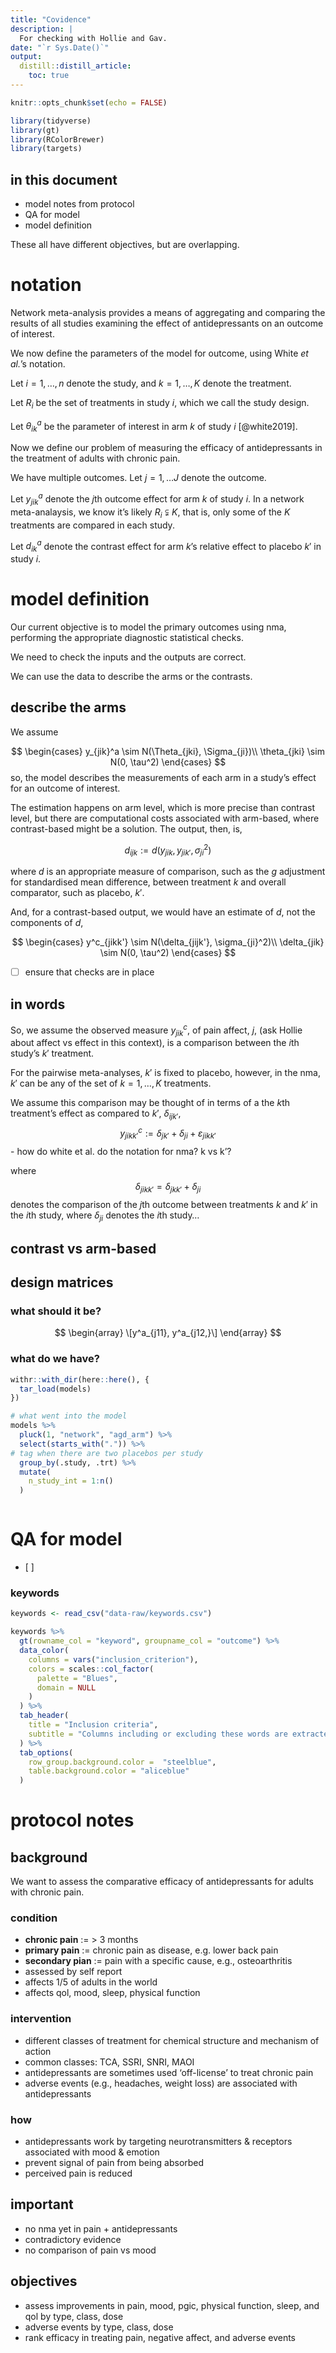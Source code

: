 ```yaml
---
title: "Covidence"
description: |
  For checking with Hollie and Gav.
date: "`r Sys.Date()`"
output: 
  distill::distill_article:
    toc: true
---
```


```r
knitr::opts_chunk$set(echo = FALSE)
```

```r
library(tidyverse)
library(gt)
library(RColorBrewer)
library(targets)

```

## in this document

- model notes from protocol
- QA for model
- model definition

These all have different objectives, but are overlapping. 

# notation

Network meta-analysis provides a means of aggregating and comparing the results of all studies examining the effect of antidepressants on an outcome of interest.

We now define the parameters of the model for outcome, using White *et al.*'s notation.

Let $i = 1, \dots, n$ denote the study, and $k = 1, \dots, K$ denote the treatment. 

Let $R_i$ be the set of treatments in study $i$, which we call the study design. 

Let $\theta_{ik}^a$ be the parameter of interest in arm $k$ of study $i$ [@white2019].

Now we define our problem of measuring the efficacy of antidepressants in the treatment of adults with chronic pain. 

We have multiple outcomes. Let $j = 1, \dots J$ denote the outcome. 

Let $y_{jik}^a$ denote the $j$th outcome effect for arm $k$ of study $i$. In a network meta-analaysis, we know it's likely $R_i \subsetneqq K$, that is, only some of the $K$ treatments are compared in each study.  

Let $d_{ik}^a$ denote the contrast effect for arm $k$'s relative effect to placebo $k'$ in study $i$.

# model definition

Our current objective is to model the primary outcomes using nma, performing the appropriate diagnostic statistical checks. 

We need to check the inputs and the outputs are correct. 

We can use the data to describe the arms or the contrasts.

## describe the arms

We assume 

$$
\begin{cases}
y_{jik}^a \sim N(\Theta_{jki}, \Sigma_{ji})\\
\theta_{jki} \sim N(0, \tau^2)
\end{cases}
$$
so, the model describes the measurements of each arm in a study's effect for an outcome of interest. 

The estimation happens on arm level, which is more precise than contrast level, but there are computational costs associated with arm-based, where contrast-based might be a solution. The output, then, is,

$$
d_{ijk} := d(y_{jik}, y_{jik'}, \sigma_{ji}^2)
$$

where $d$ is an appropriate measure of comparison, such as the $g$ adjustment for standardised mean difference, between treatment $k$ and overall comparator, such as placebo, $k'$. 

And, for a contrast-based output, we would have an estimate of $d$, not the components of $d$,

$$
\begin{cases}
y^c_{jikk'} \sim N(\delta_{jijk'}, \sigma_{ji}^2)\\
\delta_{jik} \sim N(0, \tau^2)
\end{cases}
$$

- [ ] ensure that checks are in place

## in words

So, we assume the observed measure $y^c_{jik}$, of pain affect, $j$, (ask Hollie about affect vs effect in this context), is a comparison between the $i$th study's $k'$ treatment. 

For the pairwise meta-analyses, $k'$ is fixed to placebo, however, in the nma, $k'$ can be any of the set of $k = 1, \dots, K$ treatments. 

We assume this comparison may be thought of in terms of a the $k$th treatment's effect as compared to $k'$, $\delta_{ijk'}$,
$$
y^c_{jikk'} := \delta_{jk'} + \delta_{ji} + \varepsilon_{jikk'} 
$$
- how do white et al. do the notation for nma? k vs k'?

where 
$$
\delta_{jikk'} = \delta_{jkk'} + \delta_{ji}
$$
denotes the comparison of the $j$th outcome between treatments $k$ and $k'$ in the $i$th study, where $\delta_{ji}$ denotes the $i$th study...

## contrast vs arm-based

## design matrices

### what should it be?

$$
\begin{array}
\[y^a_{j11}, y^a_{j12,}\]
\end{array}
$$

### what do we have?


```r
withr::with_dir(here::here(), {
  tar_load(models)
})


```

```r
# what went into the model
models %>% 
  pluck(1, "network", "agd_arm") %>% 
  select(starts_with(".")) %>% 
# tag when there are two placebos per study
  group_by(.study, .trt) %>% 
  mutate(
    n_study_int = 1:n()
  )



```




# QA for model

- [ ] 


### keywords

```r
keywords <- read_csv("data-raw/keywords.csv")

```

```r
keywords %>% 
  gt(rowname_col = "keyword", groupname_col = "outcome") %>% 
  data_color(
    columns = vars("inclusion_criterion"),
    colors = scales::col_factor(
      palette = "Blues",
      domain = NULL
    )
  ) %>% 
  tab_header(
    title = "Inclusion criteria",
    subtitle = "Columns including or excluding these words are extracted from the Covid export"
  ) %>% 
  tab_options(
    row_group.background.color =  "steelblue",
    table.background.color = "aliceblue"
  )

```

# protocol notes

## background

We want to assess the comparative efficacy of antidepressants for adults with chronic pain. 

### condition

- **chronic pain** := > 3 months
- **primary pain** := chronic pain as disease, e.g. lower back pain
- **secondary pian** := pain with a specific cause, e.g., osteoarthritis
- assessed by self report
- affects 1/5 of adults in the world
- affects qol, mood, sleep, physical function

### intervention

- different classes of treatment for chemical structure and mechanism of action
- common classes: TCA, SSRI, SNRI, MAOI
- antidepressants are sometimes used 'off-license' to treat chronic pain
- adverse events (e.g., headaches, weight loss) are associated with antidepressants

### how

- antidepressants work by targeting neurotransmitters & receptors associated with mood & emotion
- prevent signal of pain from being absorbed
- perceived pain is reduced

## important

- no nma yet in pain + antidepressants
- contradictory evidence
- no comparison of pain vs mood

## objectives

- assess improvements in pain, mood, pgic, physical function, sleep, and qol by type, class, dose
- adverse events by type, class, dose
- rank efficacy in treating pain, negative affect, and adverse events


